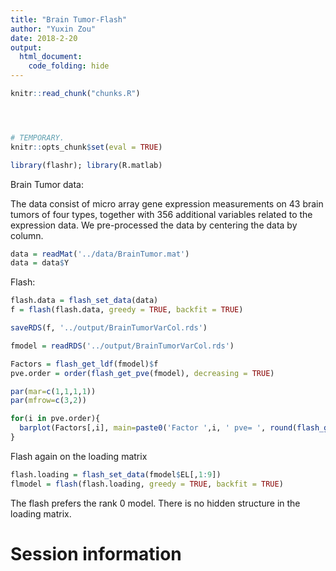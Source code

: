 ```yaml
---
title: "Brain Tumor-Flash"
author: "Yuxin Zou"
date: 2018-2-20
output: 
  html_document:
    code_folding: hide
---
```


```r
knitr::read_chunk("chunks.R")
```

<!-- Update knitr chunk options -->
```r
```

<!-- Insert the date the file was last updated -->
```r
```

<!-- Insert the code version (Git commit SHA1) if Git repository exists and R
 package git2r is installed -->
```r
```

```r
# TEMPORARY.
knitr::opts_chunk$set(eval = TRUE)
```

```r
library(flashr); library(R.matlab)
```

Brain Tumor data:

The data consist of micro array gene expression measurements on 43 brain tumors of four types, together with 356 additional variables related to the expression data. We pre-processed the data by centering the data by column.
```r
data = readMat('../data/BrainTumor.mat')
data = data$Y
```

Flash:
```r
flash.data = flash_set_data(data)
f = flash(flash.data, greedy = TRUE, backfit = TRUE)

saveRDS(f, '../output/BrainTumorVarCol.rds')
```

```r
fmodel = readRDS('../output/BrainTumorVarCol.rds')
```

```r
Factors = flash_get_ldf(fmodel)$f
pve.order = order(flash_get_pve(fmodel), decreasing = TRUE)
```
```r
par(mar=c(1,1,1,1))
par(mfrow=c(3,2))

for(i in pve.order){
  barplot(Factors[,i], main=paste0('Factor ',i, ' pve= ', round(flash_get_pve(fmodel)[i],3)), las=2, cex.names = 0.4, names="")
}
```

Flash again on the loading matrix
```r
flash.loading = flash_set_data(fmodel$EL[,1:9])
flmodel = flash(flash.loading, greedy = TRUE, backfit = TRUE)
```

The flash prefers the rank 0 model. There is no hidden structure in the loading matrix.

# Session information

<!-- Insert the session information into the document -->
```r
```

